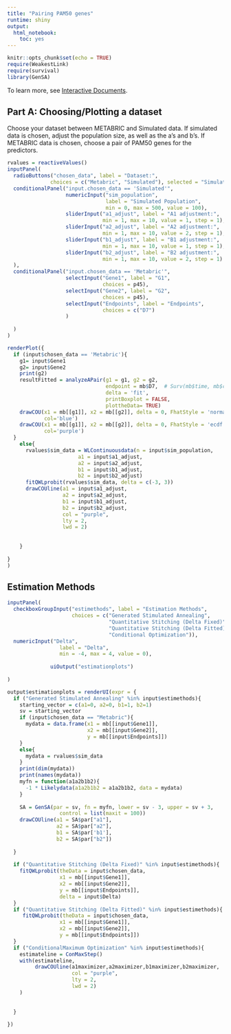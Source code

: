 ```yaml
---
title: "Pairing PAM50 genes"
runtime: shiny
output: 
  html_notebook: 
    toc: yes
---
```


```r
knitr::opts_chunk$set(echo = TRUE)
require(WeakestLink)
require(survival)
library(GenSA)
```


To learn more, see [Interactive Documents](http://rmarkdown.rstudio.com/authoring_shiny.html).

## Part A: Choosing/Plotting a dataset

Choose your dataset between METABRIC and Simulated data.  If simulated data is chosen, adjust the population size, as well as the a's and b's.  If METABRIC data is chosen, choose a pair of PAM50 genes for the predictors.



```r
rvalues = reactiveValues()
inputPanel(
  radioButtons("chosen_data", label = "Dataset:",
              choices = c("Metabric", "Simulated"), selected = "Simulated"),
  conditionalPanel("input.chosen_data == 'Simulated'",
                   numericInput("sim_population", 
                                label = "Simulated Population",
                                min = 0, max = 500, value = 100),
                   sliderInput("a1_adjust", label = "A1 adjustment:",
                               min = 1, max = 10, value = 1, step = 1), 
                   sliderInput("a2_adjust", label = "A2 adjustment:",
                               min = 1, max = 10, value = 2, step = 1), 
                   sliderInput("b1_adjust", label = "B1 adjustment:",
                               min = 1, max = 10, value = 1, step = 1), 
                   sliderInput("b2_adjust", label = "B2 adjustment:",
                               min = 1, max = 10, value = 2, step = 1)
  ), 
  conditionalPanel("input.chosen_data == 'Metabric'",
                   selectInput("Gene1", label = "G1",
                               choices = p45),
                   selectInput("Gene2", label = "G2",
                               choices = p45),
                   selectInput("Endpoints", label = "Endpoints",
                               choices = c("D7")
                   )
                   
  ) 
)

renderPlot({
  if (input$chosen_data == 'Metabric'){
    g1= input$Gene1
    g2= input$Gene2
    print(g2)
    resultFitted = analyzeAPair(g1 = g1, g2 = g2,
                                endpoint = mb$D7,  # Surv(mb$time, mb$cens) 
                                delta = 'fit',
                                printBoxplot = FALSE,
                                plottheData= TRUE)
    drawCOU(x1 = mb[[g1]], x2 = mb[[g2]], delta = 0, FhatStyle = 'normal',
            col='blue')
    drawCOU(x1 = mb[[g1]], x2 = mb[[g2]], delta = 0, FhatStyle = 'ecdf',
            col='purple')
  }
    else{
      rvalues$sim_data = WLContinuousdata(n = input$sim_population, 
                       a1 = input$a1_adjust, 
                       a2 = input$a2_adjust,
                       b1 = input$b1_adjust,
                       b2 = input$b2_adjust)
      fitQWLprobit(rvalues$sim_data, delta = c(-3, 3))
      drawCOUline(a1 = input$a1_adjust, 
                  a2 = input$a2_adjust,
                  b1 = input$b1_adjust,
                  b2 = input$b2_adjust, 
                  col = "purple",
                  lty = 2,
                  lwd = 2)
      
      
    }
  
}
)
```

## Estimation Methods

```r
inputPanel(
  checkboxGroupInput("estimethods", label = "Estimation Methods",
                     choices = c("Generated Stimulated Annealing", 
                                 "Quantitative Stitching (Delta Fixed)",
                                 "Quantitative Stitching (Delta Fitted)",
                                 "Conditional Optimization")), 
  numericInput("Delta", 
                 label = "Delta",
                 min = -4, max = 4, value = 0),
              
              uiOutput("estimationplots")
              
)

output$estimationplots = renderUI(expr = {
  if ("Generated Stimulated Annealing" %in% input$estimethods){
    starting_vector = c(a1=0, a2=0, b1=1, b2=1)
    sv = starting_vector
    if (input$chosen_data == "Metabric"){
      mydata = data.frame(x1 = mb[[input$Gene1]], 
                          x2 = mb[[input$Gene2]], 
                          y = mb[[input$Endpoints]])  
    }
    else{
      mydata = rvalues$sim_data
    }
    print(dim(mydata))
    print(names(mydata))
    myfn = function(a1a2b1b2){
      -1 * Likelydata(a1a2b1b2 = a1a2b1b2, data = mydata)
    }
    
    SA = GenSA(par = sv, fn = myfn, lower = sv - 3, upper = sv + 3, 
                 control = list(maxit = 100))
    drawCOUline(a1 = SA$par["a1"], 
                a2 = SA$par["a2"], 
                b1 = SA$par['b1'], 
                b2 = SA$par["b2"])
    
  }
  
  if ("Quantitative Stitching (Delta Fixed)" %in% input$estimethods){
    fitQWLprobit(theData = input$chosen_data, 
                 x1 = mb[[input$Gene1]], 
                 x2 = mb[[input$Gene2]], 
                 y = mb[[input$Endpoints]],   
                 delta = input$Delta)
  }
  if ("Quantitative Stitching (Delta Fitted)" %in% input$estimethods){
     fitQWLprobit(theData = input$chosen_data, 
                 x1 = mb[[input$Gene1]], 
                 x2 = mb[[input$Gene2]], 
                 y = mb[[input$Endpoints]])
  }
  if ("ConditionalMaximum Optimization" %in% input$estimethods){
    estimateline = ConMaxStep()
    with(estimateline, 
         drawCOUline(a1maximizer,a2maximizer,b1maximizer,b2maximizer,
                     col = "purple", 
                     lty = 2, 
                     lwd = 2) 
    )
    
    
  }
  
})

```



